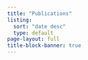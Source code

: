 ```yaml
---
title: "Publications"
listing:
  sort: "date desc"
  type: default
page-layout: full
title-block-banner: true
---
```

